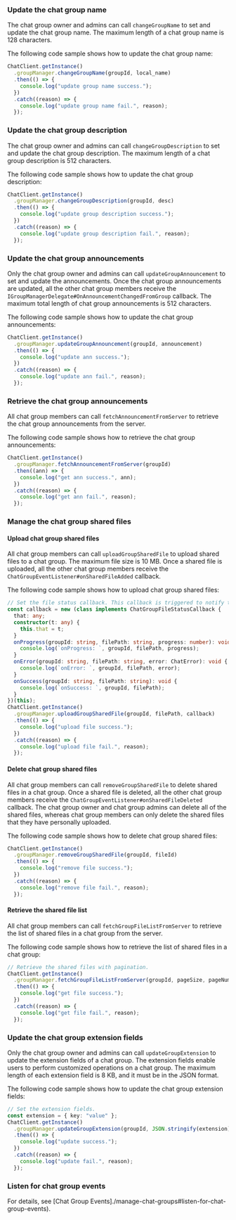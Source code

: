 <PlatformWrapper platform="react-native">

### Update the chat group name

The chat group owner and admins can call `changeGroupName` to set and update the chat group name. The maximum length of a chat group name is 128 characters.

The following code sample shows how to update the chat group name:

```typescript
ChatClient.getInstance()
  .groupManager.changeGroupName(groupId, local_name)
  .then(() => {
    console.log("update group name success.");
  })
  .catch((reason) => {
    console.log("update group name fail.", reason);
  });
```

### Update the chat group description

The chat group owner and admins can call `changeGroupDescription` to set and update the chat group description. The maximum length of a chat group description is 512 characters.

The following code sample shows how to update the chat group description:

```typescript
ChatClient.getInstance()
  .groupManager.changeGroupDescription(groupId, desc)
  .then(() => {
    console.log("update group description success.");
  })
  .catch((reason) => {
    console.log("update group description fail.", reason);
  });
```

### Update the chat group announcements

Only the chat group owner and admins can call `updateGroupAnnouncement` to set and update the announcements. Once the chat group announcements are updated, all the other chat group members receive the `IGroupManagerDelegate#OnAnnouncementChangedFromGroup` callback. The maximum total length of chat group announcements is 512 characters.

The following code sample shows how to update the chat group announcements:

```typescript
ChatClient.getInstance()
  .groupManager.updateGroupAnnouncement(groupId, announcement)
  .then(() => {
    console.log("update ann success.");
  })
  .catch((reason) => {
    console.log("update ann fail.", reason);
  });
```

### Retrieve the chat group announcements

All chat group members can call `fetchAnnouncementFromServer` to retrieve the chat group announcements from the server.

The following code sample shows how to retrieve the chat group announcements:

```typescript
ChatClient.getInstance()
  .groupManager.fetchAnnouncementFromServer(groupId)
  .then((ann) => {
    console.log("get ann success.", ann);
  })
  .catch((reason) => {
    console.log("get ann fail.", reason);
  });
```

### Manage the chat group shared files

#### Upload chat group shared files

All chat group members can call `uploadGroupSharedFile` to upload shared files to a chat group. The maximum file size is 10 MB. Once a shared file is uploaded, all the other chat group members receive the `ChatGroupEventListener#onSharedFileAdded` callback.

The following code sample shows how to upload chat group shared files:

```typescript
// Set the file status callback. This callback is triggered to notify the upload and download progress, and the success and failure state of operations on shared files.
const callback = new (class implements ChatGroupFileStatusCallback {
  that: any;
  constructor(t: any) {
    this.that = t;
  }
  onProgress(groupId: string, filePath: string, progress: number): void {
    console.log(`onProgress: `, groupId, filePath, progress);
  }
  onError(groupId: string, filePath: string, error: ChatError): void {
    console.log(`onError: `, groupId, filePath, error);
  }
  onSuccess(groupId: string, filePath: string): void {
    console.log(`onSuccess: `, groupId, filePath);
  }
})(this);
ChatClient.getInstance()
  .groupManager.uploadGroupSharedFile(groupId, filePath, callback)
  .then(() => {
    console.log("upload file success.");
  })
  .catch((reason) => {
    console.log("upload file fail.", reason);
  });
```

#### Delete chat group shared files

All chat group members can call `removeGroupSharedFile` to delete shared files in a chat group. Once a shared file is deleted, all the other chat group members receive the `ChatGroupEventListener#onSharedFileDeleted` callback. The chat group owner and chat group admins can delete all of the shared files, whereas chat group members can only delete the shared files that they have personally uploaded.

The following code sample shows how to delete chat group shared files:

```typescript
ChatClient.getInstance()
  .groupManager.removeGroupSharedFile(groupId, fileId)
  .then(() => {
    console.log("remove file success.");
  })
  .catch((reason) => {
    console.log("remove file fail.", reason);
  });
```

#### Retrieve the shared file list

All chat group members can call `fetchGroupFileListFromServer` to retrieve the list of shared files in a chat group from the server.

The following code sample shows how to retrieve the list of shared files in a chat group:

```typescript
// Retrieve the shared files with pagination.
ChatClient.getInstance()
  .groupManager.fetchGroupFileListFromServer(groupId, pageSize, pageNum)
  .then(() => {
    console.log("get file success.");
  })
  .catch((reason) => {
    console.log("get file fail.", reason);
  });
```

### Update the chat group extension fields

Only the chat group owner and admins can call `updateGroupExtension` to update the extension fields of a chat group. The extension fields enable users to perform customized operations on a chat group. The maximum length of each extension field is 8 KB, and it must be in the JSON format.

The following code sample shows how to update the chat group extension fields:

```typescript
// Set the extension fields.
const extension = { key: "value" };
ChatClient.getInstance()
  .groupManager.updateGroupExtension(groupId, JSON.stringify(extension))
  .then(() => {
    console.log("update success.");
  })
  .catch((reason) => {
    console.log("update fail.", reason);
  });
```

### Listen for chat group events

For details, see [Chat Group Events]./manage-chat-groups#listen-for-chat-group-events).

</PlatformWrapper>